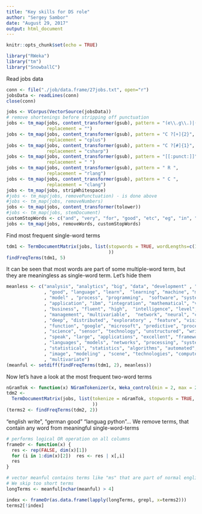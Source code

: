 ```yaml
---
title: "Key skills for DS role"
author: "Sergey Sambor"
date: "August 29, 2017"
output: html_document
---
```


```r
knitr::opts_chunk$set(echo = TRUE)
```

```r
library("RWeka")
library("tm")
library("SnowballC")
```
Read jobs data
```r
conn <- file("./job/data.frame/27jobs.txt", open="r")
jobsData <- readLines(conn)
close(conn)

jobs <- VCorpus(VectorSource(jobsData))
# remove shortenings before stripping off punctuation
jobs <- tm_map(jobs, content_transformer(gsub), pattern = "(e\\.g\\.)|(i\\.e\\.)", 
               replacement = "")
jobs <- tm_map(jobs, content_transformer(gsub), pattern = "C ?[+]{2}", 
               replacement = "cplus")
jobs <- tm_map(jobs, content_transformer(gsub), pattern = "C ?[#]{1}", 
               replacement = "csharp")
jobs <- tm_map(jobs, content_transformer(gsub), pattern = "[[:punct:]]", 
               replacement = " ")
jobs <- tm_map(jobs, content_transformer(gsub), pattern = " R ", 
               replacement = "rlang")
jobs <- tm_map(jobs, content_transformer(gsub), pattern = " C ", 
               replacement = "clang")
jobs <- tm_map(jobs, stripWhitespace)
#jobs <- tm_map(jobs, removePunctuation) - is done above
#jobs <- tm_map(jobs, removeNumbers)
jobs <- tm_map(jobs, content_transformer(tolower))
#jobs <- tm_map(jobs, stemDocument)
customStopWords <- c("and", "very", "for", "good", "etc", "eg", "in", "of", "or")
jobs <- tm_map(jobs, removeWords, customStopWords)
```
Find most frequent single-word terms
```r
tdm1 <- TermDocumentMatrix(jobs, list(stopwords = TRUE, wordLengths=c(1,Inf)
                                      ))
findFreqTerms(tdm1, 5)
```
It can be seen that most words are part of some multiple-word term, but they are meaningless as single-word term.
Let's hide them
```r
meanless <- c("analysis", "analytics", "big", "data", "development" , "framework"
              , "good", "language", "learn",  "learning", "machine", "mining"
              , "model" , "process", "programming",  "software", "system", "tool"
              , "application", "ibm", "integration", "mathematical", "visualization"
              , "business", "fluent", "high",  "intelligence", "level", "modelling"
              , "management", "multivariable",  "network", "neural", "continuous"
              , "deep", "distributed", "exploratory" , "feature", "vision"
              , "function", "google", "microsoft", "predictive", "procedures"
              , "science", "sensor", "technology", "unstructured", "write"
              , "speak", "large", "applications", "excellent", "frameworks"
              , "languages", "models", "networks", "processing", "systems", "tools"
              , "statistical", "statistics", "algorithms", "automated", "embedded"
              , "image", "modeling" , "scene", "technologies", "computer"
              , "multivariate")
(meanful <- setdiff(findFreqTerms(tdm1, 2), meanless))
```
Now let's have a look at the most frequent two-word terms
```r
nGramTok <- function(x) NGramTokenizer(x, Weka_control(min = 2, max = 2))
tdm2 <- 
  TermDocumentMatrix(jobs, list(tokenize = nGramTok, stopwords = TRUE, wordLengths=c(1,Inf)
                                ))
(terms2 <- findFreqTerms(tdm2, 2))
```
"english write", "german good" "languag python"... We remove terms, that contain any word from meaningful single-word-terms
```r
# performs logical OR operation on all columns
frameOr <- function(x) {
  res <- rep(FALSE, dim(x)[1])
  for (i in 1:dim(x)[2])  res <- res | x[,i]
  res
}

# vector meanful contains terms like "ms" that are part of normal english words.
# We skip too short terms
longTerms <- meanful[nchar(meanful) > 4]

index <- frameOr(as.data.frame(lapply(longTerms, grepl, x=terms2)))
terms2[!index]
```